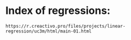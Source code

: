 # Index of regressions:
    https://r.creactivo.pro/files/projects/linear-regression/uc3m/html/main-01.html